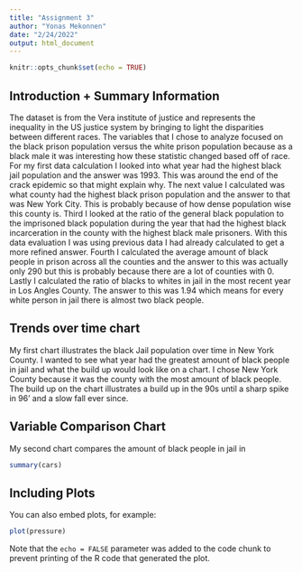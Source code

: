 ```yaml
---
title: "Assignment 3"
author: "Yonas Mekonnen"
date: "2/24/2022"
output: html_document
---
```


```r
knitr::opts_chunk$set(echo = TRUE)
```


## Introduction + Summary Information
The dataset is from the Vera institute of justice and represents the inequality in the US justice system by bringing to light the disparities between different races. The variables that I chose to analyze focused on the black prison population versus the white prison population because as a black male it was interesting how these statistic changed based off of race. For my first data calculation I looked into what year had the highest black jail population and the answer was 1993. This was around the end of the crack epidemic so that might explain why. The next value I calculated was what county had the highest black prison population and the answer to that was New York City. This is probably because of how dense population wise this county is. Third I looked at the ratio of the general black population to the imprisoned black population during the year that had the highest black incarceration in the county with the highest black male prisoners. With this data evaluation I was using previous data I had already calculated to get a more refined answer. Fourth I calculated the average amount of black people in prison across all the counties and the answer to this was actually only 290 but this is probably because there are a lot of counties with 0. Lastly I calculated the ratio of blacks to whites in jail in the most recent year in Los Angles County. The answer to this was 1.94 which means for every white person in jail there is almost two black people. 

## Trends over time chart
My first chart illustrates the black Jail population over time in New York County. I wanted to see what year had the greatest amount of black people in jail and what the build up would look like on a chart. I chose New York County because it was the county with the most amount of black people. The build up on the chart illustrates a build up in the 90s until a sharp spike in 96' and a slow fall ever since.


## Variable Comparison Chart
My second chart compares the amount of black people in jail in
```r
summary(cars)
```

## Including Plots

You can also embed plots, for example:

```r
plot(pressure)
```

Note that the `echo = FALSE` parameter was added to the code chunk to prevent printing of the R code that generated the plot.
